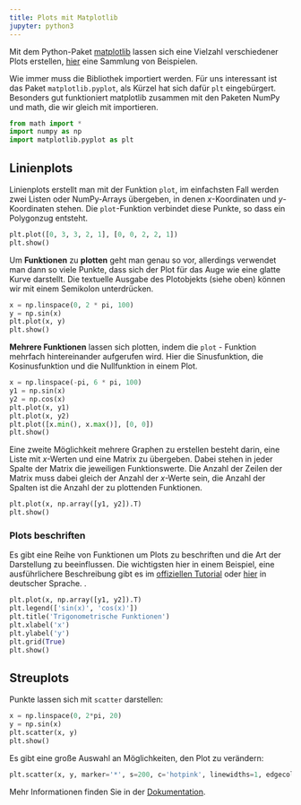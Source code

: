 ```yaml
---
title: Plots mit Matplotlib
jupyter: python3
---
```



Mit dem Python-Paket [matplotlib](https://matplotlib.org) lassen sich eine Vielzahl verschiedener Plots erstellen, 
[hier](https://matplotlib.org/stable/tutorials/introductory/sample_plots.html#sphx-glr-tutorials-introductory-sample-plots-py) eine Sammlung von Beispielen. 

Wie immer muss die Bibliothek importiert werden. Für uns interessant ist das Paket `matplotlib.pyplot`, als Kürzel hat sich dafür `plt` eingebürgert. Besonders gut funktioniert matplotlib zusammen mit den Paketen NumPy und math, die wir gleich mit importieren.


```python
from math import *
import numpy as np
import matplotlib.pyplot as plt
```

## Linienplots

Linienplots erstellt man mit der Funktion `plot`, im einfachsten Fall werden zwei Listen oder NumPy-Arrays übergeben, in denen
$x$-Koordinaten und $y$-Koordinaten stehen. Die `plot`-Funktion verbindet diese Punkte, so dass ein Polygonzug entsteht. 

```python
plt.plot([0, 3, 3, 2, 1], [0, 0, 2, 2, 1])
plt.show()
```

Um **Funktionen** zu **plotten** geht man genau so vor, allerdings verwendet man dann so viele Punkte, dass sich der
Plot für das Auge wie eine glatte Kurve darstellt. Die textuelle Ausgabe des Plotobjekts (siehe oben) können 
wir mit einem Semikolon unterdrücken.

```python
x = np.linspace(0, 2 * pi, 100)
y = np.sin(x)
plt.plot(x, y)
plt.show()
```

**Mehrere Funktionen** lassen sich plotten, indem die `plot` - Funktion mehrfach hintereinander aufgerufen wird. 
Hier die Sinusfunktion, die Kosinusfunktion und die Nullfunktion in einem Plot.

```python
x = np.linspace(-pi, 6 * pi, 100)
y1 = np.sin(x)
y2 = np.cos(x)
plt.plot(x, y1)
plt.plot(x, y2)
plt.plot([x.min(), x.max()], [0, 0])
plt.show()
```

Eine zweite Möglichkeit mehrere Graphen zu erstellen besteht darin, eine Liste mit $x$-Werten und eine Matrix zu übergeben. Dabei stehen in jeder Spalte
der Matrix die jeweiligen Funktionswerte. Die Anzahl der Zeilen der Matrix muss dabei gleich der Anzahl der $x$-Werte sein, die
Anzahl der Spalten ist die Anzahl der zu plottenden Funktionen.

```python
plt.plot(x, np.array([y1, y2]).T)
plt.show()
```

### Plots beschriften

Es gibt eine Reihe von Funktionen um Plots zu beschriften und die Art der Darstellung zu beeinflussen. 
Die wichtigsten hier in einem Beispiel, eine ausführlichere Beschreibung gibt es im 
[offiziellen Tutorial](https://matplotlib.org/stable/tutorials/introductory/pyplot.html#sphx-glr-tutorials-introductory-pyplot-py)
oder [hier](https://www.python-kurs.eu/matplotlib.php) in deutscher Sprache.
.

```python
plt.plot(x, np.array([y1, y2]).T)
plt.legend(['sin(x)', 'cos(x)'])
plt.title('Trigonometrische Funktionen')
plt.xlabel('x')
plt.ylabel('y')
plt.grid(True)
plt.show()
```

## Streuplots

Punkte lassen sich mit `scatter` darstellen:

```python
x = np.linspace(0, 2*pi, 20)
y = np.sin(x)
plt.scatter(x, y)
plt.show()
```

Es gibt eine große Auswahl an Möglichkeiten, den Plot zu verändern:

```python
plt.scatter(x, y, marker='*', s=200, c='hotpink', linewidths=1, edgecolors='green')
```

Mehr Informationen finden Sie in der [Dokumentation](https://matplotlib.org/stable/api/_as_gen/matplotlib.pyplot.scatter.html).
